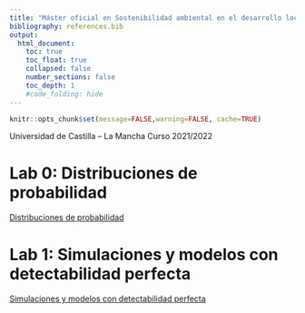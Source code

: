 ```yaml
---
title: "Máster oficial en Sostenibilidad ambiental en el desarrollo local y territorial"
bibliography: references.bib
output:
  html_document:
    toc: true
    toc_float: true
    collapsed: false
    number_sections: false
    toc_depth: 1
    #code_folding: hide
---
```


```r
knitr::opts_chunk$set(message=FALSE,warning=FALSE, cache=TRUE)
```

Universidad de Castilla – La Mancha
Curso 2021/2022

# Lab 0: Distribuciones de probabilidad
[Distribuciones de probabilidad](https://jabiologo.github.io/web/tutorials/lab0distribucionesProbabilidad.html)

# Lab 1: Simulaciones y modelos con detectabilidad perfecta
[Simulaciones y modelos con detectabilidad perfecta](https://jabiologo.github.io/web/tutorials/lab1modelosOcupacion.html)
